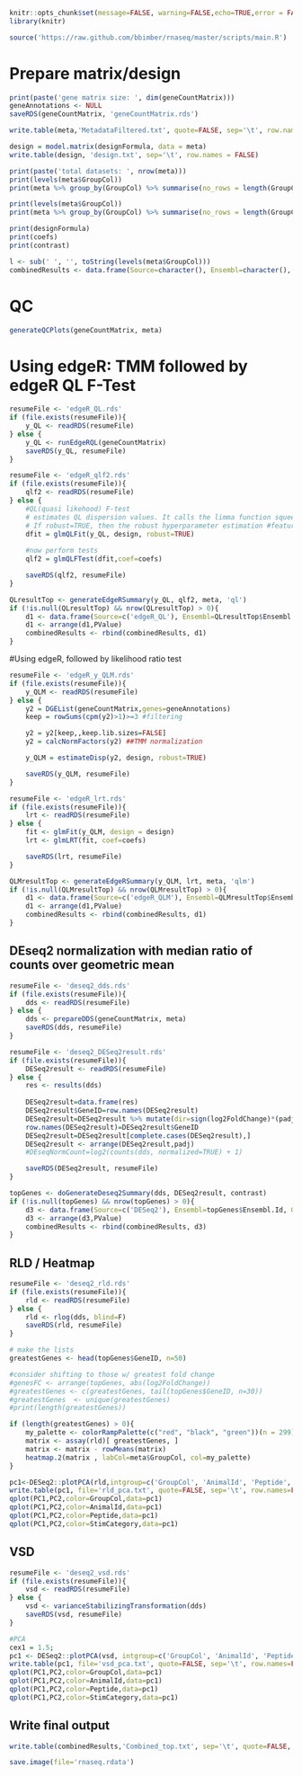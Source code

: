 ```r

knitr::opts_chunk$set(message=FALSE, warning=FALSE,echo=TRUE,error = FALSE)
library(knitr)

source('https://raw.github.com/bbimber/rnaseq/master/scripts/main.R')


```

# Prepare matrix/design

```r

print(paste('gene matrix size: ', dim(geneCountMatrix)))
geneAnnotations <- NULL
saveRDS(geneCountMatrix, 'geneCountMatrix.rds')

write.table(meta,'MetadataFiltered.txt', quote=FALSE, sep='\t', row.names=FALSE)

design = model.matrix(designFormula, data = meta)
write.table(design, 'design.txt', sep='\t', row.names = FALSE)

print(paste('total datasets: ', nrow(meta)))
print(levels(meta$GroupCol))
print(meta %>% group_by(GroupCol) %>% summarise(no_rows = length(GroupCol)))

print(levels(meta$GroupCol))
print(meta %>% group_by(GroupCol) %>% summarise(no_rows = length(GroupCol)))

print(designFormula)
print(coefs)
print(contrast)

l <- sub(' ', '', toString(levels(meta$GroupCol)))
combinedResults <- data.frame(Source=character(), Ensembl=character(), GeneName=character(), logFC=numeric(), logCPM=integer(), FDR=numeric(), Comparison=character(), dir=integer(), PValue=numeric(), PAdj=numeric(), description=character(), goAnnotations=character())


```

# QC

```r

generateQCPlots(geneCountMatrix, meta)

```

# Using edgeR: TMM followed by edgeR QL F-Test

```r

resumeFile <- 'edgeR_QL.rds'
if (file.exists(resumeFile)){
	y_QL <- readRDS(resumeFile)
} else {
	y_QL <- runEdgeRQL(geneCountMatrix)
	saveRDS(y_QL, resumeFile)
}

resumeFile <- 'edgeR_qlf2.rds'
if (file.exists(resumeFile)){
	qlf2 <- readRDS(resumeFile)
} else {
	#QL(quasi likehood) F-test
	# estimates QL dispersion values. It calls the limma function squeezeVar to conduct empirical Bayes #moderation of the genewise QL dispersions. 
	# If robust=TRUE, then the robust hyperparameter estimation #features of squeezeVar are used
	dfit = glmQLFit(y_QL, design, robust=TRUE)		
	
	#now perform tests
	qlf2 = glmQLFTest(dfit,coef=coefs)

	saveRDS(qlf2, resumeFile)
}

QLresultTop <- generateEdgeRSummary(y_QL, qlf2, meta, 'ql')
if (!is.null(QLresultTop) && nrow(QLresultTop) > 0){
	d1 <- data.frame(Source=c('edgeR_QL'), Ensembl=QLresultTop$Ensembl.Id, GeneName=QLresultTop$external_gene_name, logFC=QLresultTop$logFC, logCPM=QLresultTop$logCPM, FDR=QLresultTop$FDR,  Comparison=c(l), dir=QLresultTop$dir, PValue=QLresultTop$PValue, PAdj=c(NA), description=QLresultTop$description, goAnnotations=QLresultTop$goAnnotations)
	d1 <- arrange(d1,PValue)
	combinedResults <- rbind(combinedResults, d1)
}

```

#Using edgeR, followed by likelihood ratio test

```r

resumeFile <- 'edgeR_y_QLM.rds'
if (file.exists(resumeFile)){
	y_QLM <- readRDS(resumeFile)
} else {
	y2 = DGEList(geneCountMatrix,genes=geneAnnotations) 
	keep = rowSums(cpm(y2)>1)>=3 #filtering

	y2 = y2[keep,,keep.lib.sizes=FALSE]
	y2 = calcNormFactors(y2) ##TMM normalization

	y_QLM = estimateDisp(y2, design, robust=TRUE) 

	saveRDS(y_QLM, resumeFile)
}

resumeFile <- 'edgeR_lrt.rds'
if (file.exists(resumeFile)){
	lrt <- readRDS(resumeFile)
} else {
	fit <- glmFit(y_QLM, design = design)
	lrt <- glmLRT(fit, coef=coefs)

	saveRDS(lrt, resumeFile)
}

QLMresultTop <- generateEdgeRSummary(y_QLM, lrt, meta, 'qlm')
if (!is.null(QLMresultTop) && nrow(QLMresultTop) > 0){
	d1 <- data.frame(Source=c('edgeR_QLM'), Ensembl=QLMresultTop$Ensembl.Id, GeneName=QLMresultTop$external_gene_name, logFC=QLMresultTop$logFC, logCPM=QLMresultTop$logCPM, FDR=QLMresultTop$FDR, Comparison=c(l), dir=QLMresultTop$dir, PValue=QLMresultTop$PValue, PAdj=c(NA), description=QLMresultTop$description, goAnnotations=QLMresultTop$goAnnotations)
	d1 <- arrange(d1,PValue)
	combinedResults <- rbind(combinedResults, d1)
}

```

## DEseq2 normalization with median ratio of counts over geometric mean

```r

resumeFile <- 'deseq2_dds.rds'
if (file.exists(resumeFile)){
	dds <- readRDS(resumeFile)
} else {
	dds <- prepareDDS(geneCountMatrix, meta)
	saveRDS(dds, resumeFile)
}

resumeFile <- 'deseq2_DESeq2result.rds'
if (file.exists(resumeFile)){
	DESeq2result <- readRDS(resumeFile)
} else {
	res <- results(dds)
	
	DESeq2result=data.frame(res) 
	DESeq2result$GeneID=row.names(DESeq2result)
	DESeq2result=DESeq2result %>% mutate(dir=sign(log2FoldChange)*(padj<0.05)) %>% arrange(GeneID)
	row.names(DESeq2result)=DESeq2result$GeneID
	DESeq2result=DESeq2result[complete.cases(DESeq2result),]
	DESeq2result <- arrange(DESeq2result,padj)	
	#DEseqNormCount=log2(counts(dds, normalized=TRUE) + 1)	

	saveRDS(DESeq2result, resumeFile)
}

topGenes <- doGenerateDeseq2Summary(dds, DESeq2result, contrast)
if (!is.null(topGenes) && nrow(topGenes) > 0){
	d3 <- data.frame(Source=c('DESeq2'), Ensembl=topGenes$Ensembl.Id, GeneName=topGenes$external_gene_name, logFC=topGenes$log2FoldChange, logCPM=topGenes$baseMean, FDR=c(NA), Comparison=c(l), dir=topGenes$dir, PValue=topGenes$pvalue, PAdj=topGenes$padj, description=topGenes$description, goAnnotations=topGenes$goAnnotations)
	d3 <- arrange(d3,PValue)
	combinedResults <- rbind(combinedResults, d3)
}

```

## RLD / Heatmap

```r

resumeFile <- 'deseq2_rld.rds'
if (file.exists(resumeFile)){
	rld <- readRDS(resumeFile)
} else {
	rld <- rlog(dds, blind=F)
	saveRDS(rld, resumeFile)
}

# make the lists
greatestGenes <- head(topGenes$GeneID, n=50)

#consider shifting to those w/ greatest fold change
#genesFC <- arrange(topGenes, abs(log2FoldChange))
#greatestGenes <- c(greatestGenes, tail(topGenes$GeneID, n=30))
#greatestGenes  <- unique(greatestGenes)
#print(length(greatestGenes))

if (length(greatestGenes) > 0){
	my_palette <- colorRampPalette(c("red", "black", "green"))(n = 299)
	matrix <- assay(rld)[ greatestGenes, ]
	matrix <- matrix - rowMeans(matrix)
	heatmap.2(matrix , labCol=meta$GroupCol, col=my_palette)
}

pc1<-DESeq2::plotPCA(rld,intgroup=c('GroupCol', 'AnimalId', 'Peptide', 'StimCategory'), returnData=TRUE)
write.table(pc1, file='rld_pca.txt', quote=FALSE, sep='\t', row.names=FALSE)
qplot(PC1,PC2,color=GroupCol,data=pc1)
qplot(PC1,PC2,color=AnimalId,data=pc1)
qplot(PC1,PC2,color=Peptide,data=pc1)
qplot(PC1,PC2,color=StimCategory,data=pc1)

```

## VSD

```r

resumeFile <- 'deseq2_vsd.rds'
if (file.exists(resumeFile)){
	vsd <- readRDS(resumeFile)
} else {
	vsd <- varianceStabilizingTransformation(dds)
	saveRDS(vsd, resumeFile)
}

#PCA
cex1 = 1.5;
pc1 <- DESeq2::plotPCA(vsd, intgroup=c('GroupCol', 'AnimalId', 'Peptide', 'StimCategory'), returnData=TRUE)
write.table(pc1, file='vsd_pca.txt', quote=FALSE, sep='\t', row.names=FALSE)
qplot(PC1,PC2,color=GroupCol,data=pc1)
qplot(PC1,PC2,color=AnimalId,data=pc1)
qplot(PC1,PC2,color=Peptide,data=pc1)
qplot(PC1,PC2,color=StimCategory,data=pc1)


```

## Write final output

```r

write.table(combinedResults,'Combined_top.txt', sep='\t', quote=FALSE, row.names=FALSE)

save.image(file='rnaseq.rdata')

```
